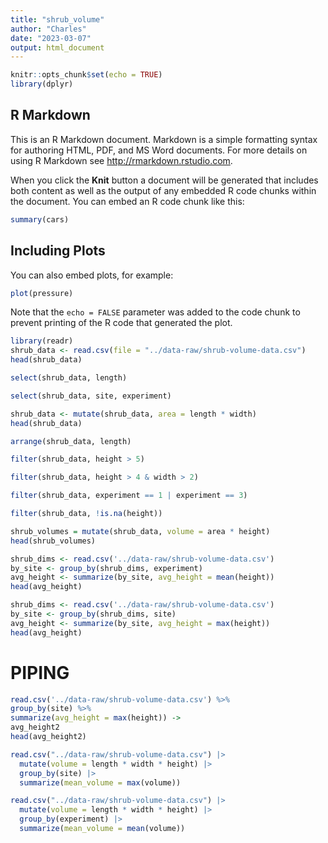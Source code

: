 ---
title: "shrub_volume"
author: "Charles"
date: "2023-03-07"
output: html_document
---

```{r setup, include=FALSE}
knitr::opts_chunk$set(echo = TRUE)
library(dplyr)
```

## R Markdown

This is an R Markdown document. Markdown is a simple formatting syntax for authoring HTML, PDF, and MS Word documents. For more details on using R Markdown see <http://rmarkdown.rstudio.com>.

When you click the **Knit** button a document will be generated that includes both content as well as the output of any embedded R code chunks within the document. You can embed an R code chunk like this:

```{r cars}
summary(cars)
```

## Including Plots

You can also embed plots, for example:

```{r pressure, echo=FALSE}
plot(pressure)
```

Note that the `echo = FALSE` parameter was added to the code chunk to prevent printing of the R code that generated the plot.


```{r eval =TRUE}
library(readr)
shrub_data <- read.csv(file = "../data-raw/shrub-volume-data.csv")
head(shrub_data)
```


```{r}
select(shrub_data, length)
```

```{r}
select(shrub_data, site, experiment)
```

```{r}
shrub_data <- mutate(shrub_data, area = length * width)
head(shrub_data)
```

```{r}
arrange(shrub_data, length)
```

```{r}
filter(shrub_data, height > 5)
```

```{r}
filter(shrub_data, height > 4 & width > 2)
```

```{r}
filter(shrub_data, experiment == 1 | experiment == 3)
```

```{r}
filter(shrub_data, !is.na(height))
```

```{r}
shrub_volumes = mutate(shrub_data, volume = area * height)
head(shrub_volumes)
```

```{r}
shrub_dims <- read.csv('../data-raw/shrub-volume-data.csv')
by_site <- group_by(shrub_dims, experiment)
avg_height <- summarize(by_site, avg_height = mean(height))
head(avg_height)
```

```{r}
shrub_dims <- read.csv('../data-raw/shrub-volume-data.csv')
by_site <- group_by(shrub_dims, site)
avg_height <- summarize(by_site, avg_height = max(height))
head(avg_height)
```

# PIPING
```{r}
read.csv('../data-raw/shrub-volume-data.csv') %>% 
group_by(site) %>%  
summarize(avg_height = max(height)) ->
avg_height2
head(avg_height2)
```
```{r}
read.csv("../data-raw/shrub-volume-data.csv") |>
  mutate(volume = length * width * height) |>
  group_by(site) |>
  summarize(mean_volume = max(volume))

read.csv("../data-raw/shrub-volume-data.csv") |>
  mutate(volume = length * width * height) |>
  group_by(experiment) |>
  summarize(mean_volume = mean(volume))
```















